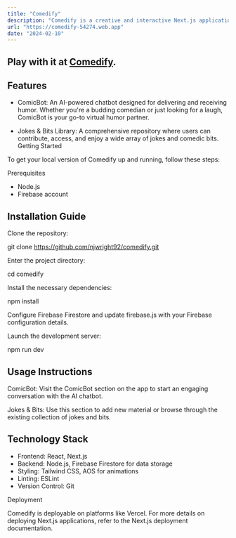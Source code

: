```yaml
---
title: "Comedify"
description: "Comedify is a creative and interactive Next.js application, featuring ComicBot, an AI-driven conversational chatbot tailored for humor and entertainment. Ideal for comedy enthusiasts and professionals alike, Comedify offers a platform to test out jokes or engage in witty banter."
url: "https://comedify-54274.web.app"
date: "2024-02-10"
---
```


## Play with it at [Comedify](https://comedify-54274.web.app).

## Features

- ComicBot: An AI-powered chatbot designed for delivering and receiving humor. Whether you're a budding comedian or just looking for a laugh, ComicBot is your go-to virtual humor partner.

- Jokes & Bits Library: A comprehensive repository where users can contribute, access, and enjoy a wide array of jokes and comedic bits.
  Getting Started

To get your local version of Comedify up and running, follow these steps:

Prerequisites

- Node.js
- Firebase account

## Installation Guide

Clone the repository:

git clone https://github.com/njwright92/comedify.git

Enter the project directory:

cd comedify

Install the necessary dependencies:

npm install

Configure Firebase Firestore and update firebase.js with your Firebase configuration details.

Launch the development server:

npm run dev

## Usage Instructions

ComicBot: Visit the ComicBot section on the app to start an engaging conversation with the AI chatbot.

Jokes & Bits: Use this section to add new material or browse through the existing collection of jokes and bits.

## Technology Stack

- Frontend: React, Next.js
- Backend: Node.js, Firebase Firestore for data storage
- Styling: Tailwind CSS, AOS for animations
- Linting: ESLint
- Version Control: Git

Deployment

Comedify is deployable on platforms like Vercel. For more details on deploying Next.js applications, refer to the Next.js deployment documentation.
